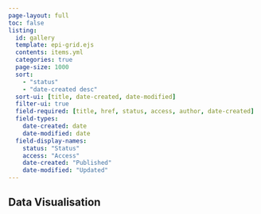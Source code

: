 ```yaml
---  
page-layout: full
toc: false
listing:
  id: gallery
  template: epi-grid.ejs
  contents: items.yml
  categories: true
  page-size: 1000
  sort: 
    - "status" 
    - "date-created desc"
  sort-ui: [title, date-created, date-modified]
  filter-ui: true
  field-required: [title, href, status, access, author, date-created]
  field-types:
    date-created: date
    date-modified: date
  field-display-names:
    status: "Status"
    access: "Access"
    date-created: "Published"
    date-modified: "Updated"
---
```


## Data Visualisation

::: {#gallery}
:::
